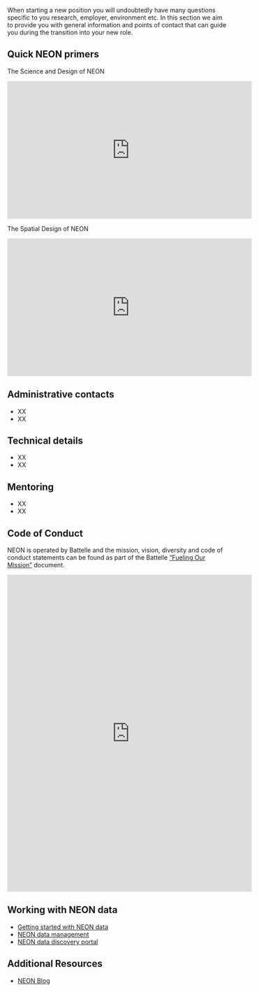 When starting a new position you will undoubtedly have many questions specific to you research, employer, environment etc. In this section we aim to provide you with general information and points of contact that can guide you during the transition into your new role.

## Quick NEON primers

The Science and Design of NEON

<iframe width="560" height="315" src="http://www.youtube.com/embed/39YrzpxVRF8?rel=0" frameborder="0" allowfullscreen></iframe>

The Spatial Design of NEON

<iframe width="560" height="315" src="http://www.youtube.com/embed/zYr9vII-iu4?rel=0" frameborder="0" allowfullscreen></iframe>


## Administrative contacts

-   XX
-   XX

## Technical details

-   XX
-   XX

## Mentoring

-   XX
-   XX

## Code of Conduct

NEON is operated by Battelle and the mission, vision, diversity and code of conduct statements can be found as part of the Battelle ["Fueling Our Mission"](https://www.battelle.org/docs/default-source/about-battelle/mission-vision-values/698_fueling-our-mission---web.pdf?sfvrsn=742b2924_2) document.

<iframe width="560" height="725" src="https://www.battelle.org/docs/default-source/about-battelle/mission-vision-values/698_fueling-our-mission---web.pdf?sfvrsn=742b2924_2" frameborder="0" allowfullscreen></iframe>

## Working with NEON data

- [Getting started with NEON data](https://www.neonscience.org/resources/learning-hub/tutorials/get-started-neon-data-series-data-tutorials#toggle-0)
- [NEON data management](https://www.neonscience.org/data-samples/data-management)
- [NEON data discovery portal](https://data.neonscience.org/data-products/explore)

## Additional Resources

- [NEON Blog](https://www.neonscience.org/impact/observatory-blog)
